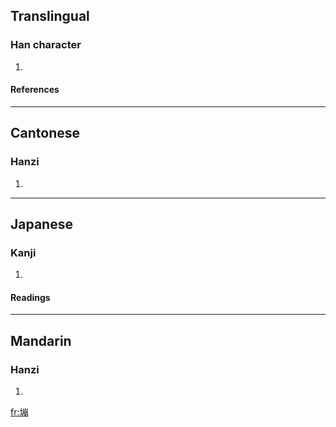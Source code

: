 ==Translingual==
===Han character===
{{Han char|rn=32|rad=土|as=11|sn=14|four=4212<sub>7</sub>|canj=土山月月 (GUBB)}}
# {{defn|Han|sort=土11}}
====References====
{{Han ref|kx=0236.370|dkj=05387|dj=0475.030|hdz=10480.130|uh=5874|ud=22644|bh=E15D|bd=57693}}
----
==Cantonese==
===Hanzi===
{{yue-hanzi|jyut=|y=paang4}}
# {{defn|Cantonese}}
----
==Japanese==
===Kanji===
{{ja-kanji|grade=|rs=土11}}
# {{defn|Japanese}} 
====Readings====
{{ja-readings|on=[[ほう]] (hō)|kun=[[はうむる]] (haumuru)}}
----
==Mandarin==
===Hanzi===
{{cmn-hanzi|pin=[[bèng]] (beng4)|wg=peng<sup>4</sup>}}
# {{defn|Mandarin}}

[[fr:塴]]